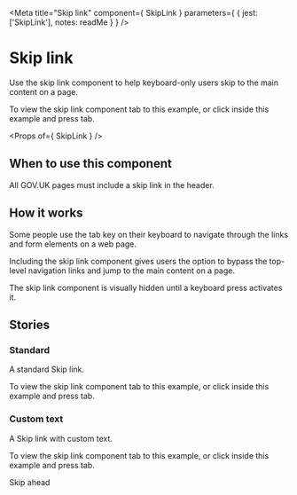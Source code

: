 
<Meta
  title="Skip link"
  component={ SkipLink }
  parameters={ {
    jest: ['SkipLink'],
    notes: readMe
  } }
/>

# Skip link

Use the skip link component to help keyboard-only users skip to the main content on a page.

<Preview withToolbar>
  <Story name="SkipLink">
    <p>To view the skip link component tab to this example, or click inside this example and press tab.</p>
    <SkipLink for="content" />
  </Story>
</Preview>

<Props of={ SkipLink } />


## When to use this component

All GOV.UK pages must include a skip link in the header.


## How it works

Some people use the tab key on their keyboard to navigate through the links and form elements on a web page.

Including the skip link component gives users the option to bypass the top-level navigation links and jump to the main content on a page.

The skip link component is visually hidden until a keyboard press activates it.


## Stories
### Standard

A standard Skip link.

<Preview>
  <Story name="Standard">
    <p>To view the skip link component tab to this example, or click inside this example and press tab.</p>
    <SkipLink for="content" />
  </Story>
</Preview>


### Custom text

A Skip link with custom text.

<Preview>
  <Story name="Custom">
    <p>To view the skip link component tab to this example, or click inside this example and press tab.</p>
    <SkipLink for="content">Skip ahead</SkipLink>
  </Story>
</Preview>
